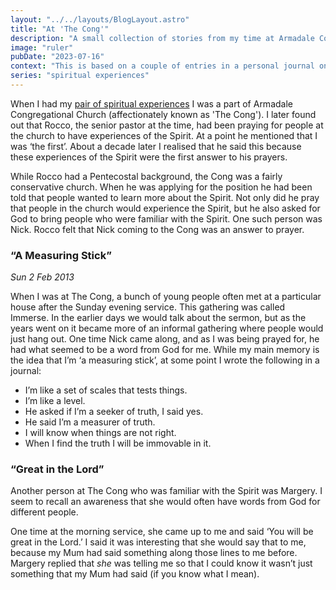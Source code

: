 ```yaml
---
layout: "../../layouts/BlogLayout.astro"
title: "At 'The Cong'"
description: "A small collection of stories from my time at Armadale Congregational Church."
image: "ruler"
pubDate: "2023-07-16"
context: "This is based on a couple of entries in a personal journal on my spiritual experiences."
series: "spiritual experiences"
---
```


When I had my [pair of spiritual experiences](https://rohannelson.com/blog/004-a-pair-of-spiritual-experiences-part-one) I was a part of Armadale Congregational Church (affectionately known as 'The Cong'). I later found out that Rocco, the senior pastor at the time, had been praying for people at the church to have experiences of the Spirit. At a point he mentioned that I was ‘the first’. About a decade later I realised that he said this because these experiences of the Spirit were the first answer to his prayers.

While Rocco had a Pentecostal background, the Cong was a fairly conservative church. When he was applying for the position he had been told that people wanted to learn more about the Spirit. Not only did he pray that people in the church would experience the Spirit, but he also asked for God to bring people who were familiar with the Spirit. One such person was Nick. Rocco felt that Nick coming to the Cong was an answer to prayer.

### “A Measuring Stick”

_Sun 2 Feb 2013_

When I was at The Cong, a bunch of young people often met at a particular house after the Sunday evening service. This gathering was called Immerse. In the earlier days we would talk about the sermon, but as the years went on it became more of an informal gathering where people would just hang out. One time Nick came along, and as I was being prayed for, he had what seemed to be a word from God for me. While my main memory is the idea that I’m ‘a measuring stick’, at some point I wrote the following in a journal:

- I’m like a set of scales that tests things.
- I’m like a level.
- He asked if I’m a seeker of truth, I said yes.
- He said I’m a measurer of truth.
- I will know when things are not right.
- When I find the truth I will be immovable in it.

### “Great in the Lord”

Another person at The Cong who was familiar with the Spirit was Margery. I seem to recall an awareness that she would often have words from God for different people.

One time at the morning service, she came up to me and said ‘You will be great in the Lord.’ I said it was interesting that she would say that to me, because my Mum had said something along those lines to me before. Margery replied that _she_ was telling me so that I could know it wasn’t just something that my Mum had said (if you know what I mean).
